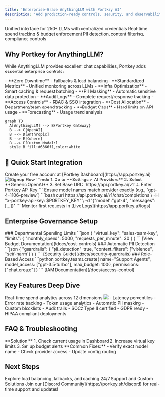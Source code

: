 ```yaml
---
title: 'Enterprise-Grade AnythingLLM with Portkey AI'
description: 'Add production-ready controls, security, and observability to your AnythingLLM deployment'
---
```


<CardGroup cols={3}>
  <Card title="Secure Gateway" icon="shield-lock" href="#secure-api-gateway">
    Unified interface for 250+ LLMs with centralized credentials
  </Card>
  <Card title="Cost Governance" icon="coins" href="#cost-governance">
    Real-time spend tracking & budget enforcement
  </Card>
  <Card title="Security First" icon="shield-check" href="#security-guardrails">
    PII detection, content filtering, compliance controls
  </Card>
</CardGroup>

## Why Portkey for AnythingLLM?

While AnythingLLM provides excellent chat capabilities, Portkey adds essential enterprise controls:

<Tabs>
  <Tab title="For DevOps Teams" icon="server">
    - **Zero Downtime** - Fallbacks & load balancing
    - **Standardized Metrics** - Unified monitoring across LLMs
    - **Infra Optimization** - Smart caching & request batching
  </Tab>
  
  <Tab title="For Security Teams" icon="shield">
    - **PII Masking** - Automatic sensitive data protection
    - **Audit Logs** - Complete request/response tracking
    - **Access Controls** - RBAC & SSO integration
  </Tab>
  
  <Tab title="For Finance Teams" icon="calculator">
    - **Cost Allocation** - Department/team spend tracking
    - **Budget Caps** - Hard limits on API usage
    - **Forecasting** - Usage trend analysis
  </Tab>
</Tabs>

```mermaid
graph TD
  A[AnythingLLM] --> B{Portkey Gateway}
  B --> C[OpenAI]
  B --> D[Anthropic]
  B --> E[Cohere]
  B --> F[Custom Models]
  style B fill:#6366f1,color:white
```

## 🚀 Quick Start Integration

<Steps>
  <Step title="1. Get Portkey API Key" icon="key">
    Create your free account at [Portkey Dashboard](https://app.portkey.ai)
    <Frame>
      <img src="/images/integrations/signup-flow.gif" alt="Signup Flow" />
    </Frame>
  </Step>

  <Step title="2. Configure AnythingLLM" icon="sliders">
    ```mdx
    1. Go to **Settings > AI Providers**
    2. Select **Generic OpenAI**
    3. Set Base URL: `https://api.portkey.ai/v1`
    4. Enter Portkey API Key
    ```
    <Warning>
      Ensure model names match provider exactly (e.g., `gpt-4-1106-preview`)
    </Warning>
  </Step>

  <Step title="3. Verify Connection" icon="check-circle">
    ```bash
    curl https://api.portkey.ai/v1/chat/completions \
      -H "x-portkey-api-key: $PORTKEY_KEY" \
      -d '{"model":"gpt-4", "messages": [...]}'
    ```
    <Tip>
      Monitor first requests in [Live Logs](https://app.portkey.ai/logs)
    </Tip>
  </Step>
</Steps>

## Enterprise Governance Setup

<AccordionGroup>
  <Accordion title="Budget Controls" icon="coins">
    ### Departmental Spending Limits
    ```json
    {
      "virtual_key": "sales-team-key",
      "limits": {
        "monthly_spend": 5000,
        "requests_per_minute": 30
      }
    }
    ```
    [View Budget Documentation](/docs/cost-controls)
  </Accordion>

  <Accordion title="Security Guardrails" icon="shield">
    ### Automatic PII Detection
    ```json
    {
      "guardrails": {
        "pii_detection": true,
        "content_filters": ["violence", "self-harm"]
      }
    }
    ```
    [Security Guide](/docs/security-guardrails)
  </Accordion>

  <Accordion title="Team Access Control" icon="users">
    ### Role-Based Access
    ```python
    portkey.teams.create(
      name="Support Agents",
      model_access: ["gpt-3.5-turbo"],
      max_budget: 1000,
      permissions: ["chat.create"]
    )
    ```
    [IAM Documentation](/docs/access-control)
  </Accordion>
</AccordionGroup>

## Key Features Deep Dive

<Tabs>
  <Tab title="📊 Observability">
    <CardGroup cols={2}>
      <Card title="Cost Tracking" icon="dollar">
        Real-time spend analytics across 12 dimensions
        <Frame>
          <img src="/images/analytics-dashboard.png" />
        </Frame>
      </Card>
      <Card title="Performance Metrics" icon="gauge">
        - Latency percentiles
        - Error rate tracking
        - Token usage analytics
      </Card>
    </CardGroup>
  </Tab>

  <Tab title="🔒 Security">
    <CardGroup cols={2}>
      <Card title="Data Protection" icon="lock">
        - Automatic PII masking
        - Custom blocklists
        - Audit trails
      </Card>
      <Card title="Compliance" icon="clipboard-check">
        - SOC2 Type II certified
        - GDPR ready
        - HIPAA compliant deployments
      </Card>
    </CardGroup>
  </Tab>
</Tabs>

## FAQ & Troubleshooting

<AccordionGroup>
  <Accordion title="Budget Exceeded Errors">
    **Solution:**  
    1. Check current usage in Dashboard  
    2. Increase virtual key limits  
    3. Set up budget alerts
  </Accordion>

  <Accordion title="Model Not Found Errors">
    **Common Fixes:**  
    - Verify exact model name  
    - Check provider access  
    - Update config routing
  </Accordion>
</AccordionGroup>

## Next Steps

<CardGroup cols={2}>
  <Card title="Advanced Configurations" icon="settings" href="/docs/advanced-config">
    Explore load balancing, fallbacks, and caching
  </Card>
  <Card title="Enterprise Support" icon="headset" href="/contact-sales">
    24/7 Support and Custom Solutions
  </Card>
</CardGroup>

<Tip>
  Join our [Discord Community](https://portkey.sh/discord) for real-time support and updates!
</Tip>

